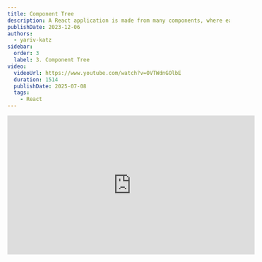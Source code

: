 ```yaml
---
title: Component Tree
description: A React application is made from many components, where each UI component can place another component, forming a tree of components.
publishDate: 2023-12-06
authors:
  - yariv-katz
sidebar:
  order: 3
  label: 3. Component Tree
video:
  videoUrl: https://www.youtube.com/watch?v=OVTWdnGOlbE
  duration: 1514
  publishDate: 2025-07-08
  tags:    
    - React
---
```



<div class="not-content flex">
	<iframe
		className="mx-auto mb-10"
		width="560"
		height="315"
		src="https://www.youtube.com/embed/OVTWdnGOlbE?si=UQc200B9UIgirhTi"
		title="YouTube video player"
		frameBorder="0"
		allow="accelerometer; autoplay; clipboard-write; encrypted-media; gyroscope; picture-in-picture; web-share"
		allowFullScreen
	/>
</div>

In the <a className="duration-100 leading-normal transition ease-in hover:border-opacity-100 border-opacity-0 inline border-link border-b text-green" href="/courses/react/component">previous lesson</a> we learned that React is a library that helps us create a UI components.
We also learned that to create a component in React, we need to create a function that returns how that component looks like.
React components are reusable ui, which can be placed on desired places in the screen (can also be placed multiple times in different places).
When you create a component, you can place it in the screen by using its function name as a tag inside another React component.

Let's give a simple example, in the following example we have two components that are located in two different files:
- `App.js` - This is the component that represents the entire screen.
- `MyButton.js` - This component represents a button.

<div className="mt-5 not-content">
<Sandpack 
	client:load
	files={{
		"App.js": {
			readOnly: true,
			code: `

  return (
		<div>
			<header>
				<h1>This is the header of the screen</h1>				
			</header>
			<MyButton />
			<MyButton />
			<MyButton />
			<footer>
				<h5>This is the footer</h5>
			</footer>
		</div>
  )
}`
		},
		"MyButton.js": {
			readOnly: true,
			code: `export default function MyButton() {
	return (
		<button>
			Click me!
		</button>
	)
}
`
		}
	}}
	template="react" 
/>
</div>

Few things to note in the following example:
- We can separate components to different files, and then import them in the file that we want to use them.
- We can use ES6 import syntax to import the component that we want to use.
- A component is turning to a tag, and it can be placed inside another component.

### Splitting files

It's common to split your application to multiple files, and you will often place a component in a seperate file (like in this example where we had 2 components splitted to 2 files: `App.js` and `MyButton.js`).
When splitting files we use [ES6 Modules](https://developer.mozilla.org/en-US/docs/Web/JavaScript/Guide/Modules). so one syntax is to use `export default`:

<div className="mt-5 not-content">
<Sandpack 
	client:load
	files={{
		"App.js": {			
			code: `

  return (
		<div>			
			<Hello />			
		</div>
  )
}`
		},
		"Hello.js": {			
			code: `export default function Hello() {
	return (
		<h1>
			hello world
		</h1>
	)
}
`
		}
	}}
	template="react" 
/>
</div>

Or you can use `export`

<div className="mt-5 not-content">
<Sandpack 
	client:load
	files={{
		"App.js": {			
			code: `

  return (
		<div>			
			<Hello />			
		</div>
  )
}`
		},
		"Hello.js": {			
			code: `export function Hello() {
	return (
		<h1>
			hello world
		</h1>
	)
}
`
		}
	}}
	template="react" 
/>
</div>

Few things to note here:
- If you place a component in a seperate file, you need to import it in the file that you want to use it.
- The name of the component is the name of the function.
- That name has to be in PascalCase (camelCase but with the first letter capitalized, otherwise React will not recognize it as a component - but a tag name).

### Component tree

React application is made from a tree of components, usually the root of the component represents the entire application, or the root represents the current screen from the web application that we are visiting. This means that a screen like this:

![React component tree](https://github.com/ywarezk/academeez/blob/main/src/content/docs/courses/react/component-tree/tree.png?raw=true)

We can create this screen with the following components:

![React component tree](https://github.com/ywarezk/academeez/blob/main/src/content/docs/courses/react/component-tree/components.png?raw=true)

When we create a React application we are building a tree of components (this is the popular way of creating a web application today, and this approach is the common way in other popular frameworks as well).



## Exercise - component tree

In this exercise we will create the following component tree:

![React component tree](https://github.com/ywarezk/academeez/blob/main/src/content/docs/courses/react/component-tree/tree.png?raw=true)

![React component tree](https://github.com/ywarezk/academeez/blob/main/src/content/docs/courses/react/component-tree/components.png?raw=true)

Where the focus is to simply place those components, and not on the styling of those components which we will cover in the next lesson.
You can write the code right here in the site: 

<div className="mt-5 not-content">
<Sandpack 
	client:load
	files={{
		"App.js": {			
			code: `


  return (
		<div>			
			<h1>Place the components here:</h1>
		</div>
  )
}`
		},
		"Header.js": {			
			code: ``
		},
		"Logo.js": {			
			code: ``
		},
		"Menu.js": {			
			code: ``
		},
		"LoginForm.js": {			
			code: ``
		},		
		"Footer.js": {			
			code: ``
		},		
	}}
	template="react" 
/>
</div>

## Solution

And here is the solution for the exercise:

<div className="mt-5">
<Sandpack 
	client:load
	files={{
		"App.js": {
			readOnly: true,	
			code: `

  return (
		<div>			
			<Header />
			<LoginForm />
			<Footer />
		</div>
  )
}`
		},
		"Header.js": {
			readOnly: true,		
			code: `import Logo from "./Logo"

	return (
		<header>
			<Logo />
			<Menu />
		</header>
	)				
}
			
			`
		},
		"Logo.js": {
			readOnly: true,	
			code: `export default function Logo() {
	return (
		<img height={64} width={64} src="https://github.com/ywarezk/academeez/blob/main/src/content/docs/courses/react/component/thumbnail.png?raw=true" />
	)
}
			`
		},
		"Menu.js": {
			readOnly: true,		
			code: `export default function Menu() {
	return (
		<nav>
			<a href="#">Home</a>
			<a href="#">About</a>
			<a href="#">Contact</a>
		</nav>	
	)				
}`
		},
		"LoginForm.js": {
			readOnly: true,			
			code: `export default function LoginForm() {
	return (
		<form>
			<div>
				<label>Username</label>
				<input type="text" />
			</div>
			<div>
				<label>Password</label>
				<input type="password" />
			</div>
			<div>
				<button type="submit">Login</button>
			</div>
		</form>
	)				
}
			`
		},		
		"Footer.js": {
			readOnly: true,		
			code: `export default function Footer() {
	return (
		<footer>
			<h5>This is the footer</h5>
		</footer>	
	)
}
`
		},		
	}}
	template="react" 
/>
</div>

## Summary

In this lesson we learned that a React web site is simply a component tree, a component can be placed in seperate file, and it can be imported in other components and placed as a tag.